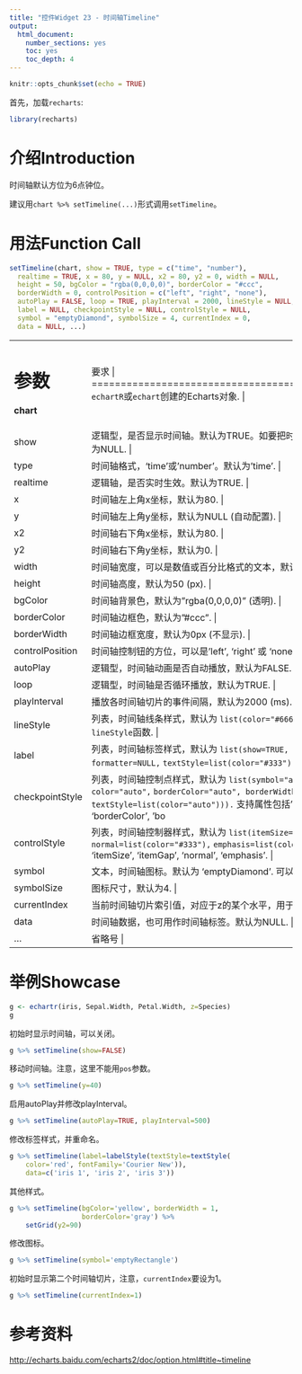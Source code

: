 ```yaml
---
title: "控件Widget 23 - 时间轴Timeline"
output: 
  html_document: 
    number_sections: yes
    toc: yes
    toc_depth: 4
---
```


```r
knitr::opts_chunk$set(echo = TRUE)
```

首先，加载`recharts`:
```r
library(recharts)
```

# 介绍Introduction

时间轴默认方位为6点钟位。

建议用`chart %>% setTimeline(...)`形式调用`setTimeline`。

# 用法Function Call

```r
setTimeline(chart, show = TRUE, type = c("time", "number"),
  realtime = TRUE, x = 80, y = NULL, x2 = 80, y2 = 0, width = NULL,
  height = 50, bgColor = "rgba(0,0,0,0)", borderColor = "#ccc",
  borderWidth = 0, controlPosition = c("left", "right", "none"),
  autoPlay = FALSE, loop = TRUE, playInterval = 2000, lineStyle = NULL,
  label = NULL, checkpointStyle = NULL, controlStyle = NULL,
  symbol = "emptyDiamond", symbolSize = 4, currentIndex = 0,
  data = NULL, ...)
```

+---------------+--------------------------------------------------------------+
|   参数        |  要求                                    |
+===============+==============================================================+
| **chart**     | `echartR`或`echart`创建的Echarts对象.  |
+---------------+--------------------------------------------------------------+
| show          | 逻辑型，是否显示时间轴。默认为TRUE。如要把时间轴部件整体从Echarts对象中移除，设为NULL. |
+---------------+--------------------------------------------------------------+
| type          | 时间轴格式，'time'或'number'。默认为'time'. |
+---------------+--------------------------------------------------------------+
| realtime      | 逻辑轴，是否实时生效。默认为TRUE. |
+---------------+--------------------------------------------------------------+
| x             | 时间轴左上角x坐标，默认为80. |
+---------------+--------------------------------------------------------------+
| y             | 时间轴左上角y坐标，默认为NULL (自动配置). |
+---------------+--------------------------------------------------------------+
| x2            | 时间轴右下角x坐标，默认为80. |
+---------------+--------------------------------------------------------------+
| y2            | 时间轴右下角y坐标，默认为0. |
+---------------+--------------------------------------------------------------+
| width         | 时间轴宽度，可以是数值或百分比格式的文本，默认为NULL. |
+---------------+--------------------------------------------------------------+
| height        | 时间轴高度，默认为50 (px). |
+---------------+--------------------------------------------------------------+
| bgColor       | 时间轴背景色，默认为"rgba(0,0,0,0)" (透明). |
+---------------+--------------------------------------------------------------+
| borderColor   | 时间轴边框色，默认为"#ccc". |
+---------------+--------------------------------------------------------------+
| borderWidth   | 时间轴边框宽度，默认为0px (不显示). |
+---------------+--------------------------------------------------------------+
|controlPosition| 时间轴控制钮的方位，可以是'left', 'right' 或 'none'. 默认为'left'. |
+---------------+--------------------------------------------------------------+
| autoPlay      | 逻辑型，时间轴动画是否自动播放，默认为FALSE. |
+---------------+--------------------------------------------------------------+
| loop          | 逻辑型，时间轴是否循环播放，默认为TRUE. |
+---------------+--------------------------------------------------------------+
| playInterval  | 播放各时间轴切片的事件间隔，默认为2000 (ms). |
+---------------+--------------------------------------------------------------+
| lineStyle     | 列表，时间轴线条样式，默认为 `list(color="#666", width=1, type="dashed")`. 参见`lineStyle`函数. |
+---------------+--------------------------------------------------------------+
| label         | 列表，时间轴标签样式，默认为 `list(show=TRUE, interval="auto",` `rotate=0, formatter=NULL,` `textStyle=list(color="#333"))`. 参见`labelStyle`函数. |
+---------------+--------------------------------------------------------------+
|checkpointStyle| 列表，时间轴控制点样式，默认为 `list(symbol="auto",` `symbolSize="auto", color="auto",` `borderColor="auto", borderWidth="auto",` `label=list(show=FALSE,` `textStyle=list(color="auto"))).` 支持属性包括'symbol', 'symbolSize', 'color', 'borderColor', 'borderWidth', 'label'. |
+---------------+--------------------------------------------------------------+
| controlStyle  | 列表，时间轴控制器样式，默认为 `list(itemSize=15, itemGap=5,` `normal=list(color="#333"),` `emphasis=list(color="#1e90ff"))`. Supports features of 'itemSize', 'itemGap', 'normal', 'emphasis'. |
+---------------+--------------------------------------------------------------+
| symbol        | 文本，时间轴图标。默认为 'emptyDiamond'. 可以用`setSymbols`函数支持的图标. |
+---------------+--------------------------------------------------------------+
| symbolSize    | 图标尺寸，默认为4. |
+---------------+--------------------------------------------------------------+
| currentIndex  | 当前时间轴切片索引值，对应于z的某个水平，用于初始选中某个特定切片。默认为0. |
+---------------+--------------------------------------------------------------+
| data          | 时间轴数据，也可用作时间轴标签。默认为NULL. |
+---------------+--------------------------------------------------------------+
| ...           | 省略号 |
+---------------+--------------------------------------------------------------+

# 举例Showcase

```r
g <- echartr(iris, Sepal.Width, Petal.Width, z=Species)
g
```

初始时显示时间轴，可以关闭。
```r
g %>% setTimeline(show=FALSE)
```

移动时间轴。注意，这里不能用`pos`参数。
```r
g %>% setTimeline(y=40)
```

启用autoPlay并修改playInterval。
```r
g %>% setTimeline(autoPlay=TRUE, playInterval=500)
```

修改标签样式，并重命名。
```r
g %>% setTimeline(label=labelStyle(textStyle=textStyle(
    color='red', fontFamily='Courier New')),
    data=c('iris 1', 'iris 2', 'iris 3'))
```

其他样式。
```r
g %>% setTimeline(bgColor='yellow', borderWidth = 1,
                  borderColor='gray') %>%
    setGrid(y2=90)
```

修改图标。
```r
g %>% setTimeline(symbol='emptyRectangle')
```

初始时显示第二个时间轴切片，注意，`currentIndex`要设为1。

```r
g %>% setTimeline(currentIndex=1)
```


# 参考资料

<http://echarts.baidu.com/echarts2/doc/option.html#title~timeline>
